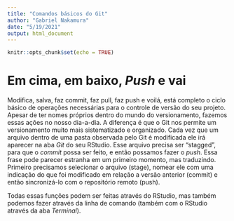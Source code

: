 ```yaml
---
title: "Comandos básicos do Git"
author: "Gabriel Nakamura"
date: "5/19/2021"
output: html_document
---
```


```r
knitr::opts_chunk$set(echo = TRUE)
```

# Em cima, em baixo, *Push* e vai

Modifica, salva, faz commit, faz pull, faz push e voilá, está completo o ciclo básico de operações necessárias para o controle de versão do seu projeto. Apesar de ter nomes próprios dentro do mundo do versionamento, fazemos essas ações no nosso dia-a-dia. A diferença é que o Git nos permite um versionamento muito mais sistematizado e organizado. Cada vez que um arquivo dentro de uma pasta observada pelo Git é modificada ele irá aparecer na aba *Git* do seu RStudio. Esse arquivo precisa ser "stagged", para que o *commit* possa ser feito, e então possamos fazer o *push*. Essa frase pode parecer estranha em um primeiro momento, mas traduzindo. Primeiro precisamos selecionar o arquivo (stage), nomear ele com uma indicação do que foi modificado em relação a versão anterior (commit) e então sincronizá-lo com o repositório remoto (push).

Todas essas funções podem ser feitas através do RStudio, mas também podemos fazer através da linha de comando (também com o RStudio através da aba *Terminal*).


